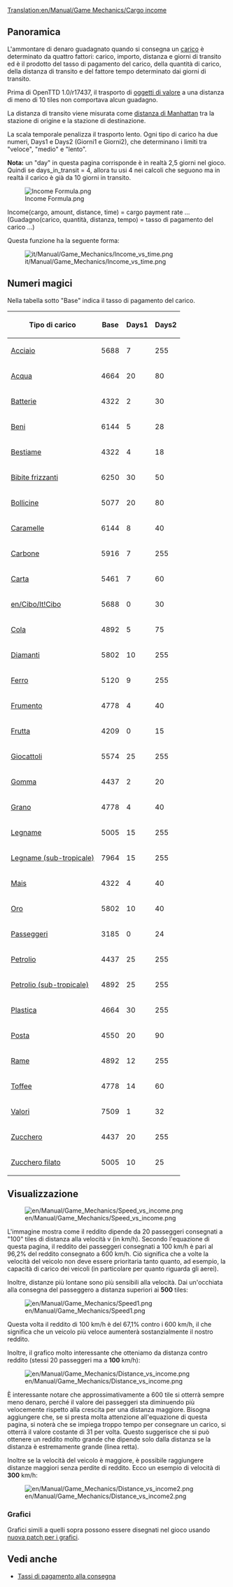 [[Translation:en/Manual/Game Mechanics/Cargo income]]

==Panoramica==

L'ammontare di denaro guadagnato quando si consegna un [[it/Manual/Carico|carico]] è determinato da quattro fattori: carico, importo, distanza e giorni di transito ed è il prodotto del tasso di pagamento del carico, della quantità di carico, della distanza di transito e del fattore tempo determinato dai giorni di transito.

Prima di OpenTTD 1.0/r17437, il trasporto di [[it/Valori|oggetti di valore]] a una distanza di meno di 10 tiles non comportava alcun guadagno.

La distanza di transito viene misurata come [http://it.wikipedia.org/wiki/Geometria_del_taxi distanza di Manhattan] tra la stazione di origine e la stazione di destinazione.

La scala temporale penalizza il trasporto lento. Ogni tipo di carico ha due numeri, Days1 e Days2 (Giorni1 e Giorni2), che determinano i limiti tra "veloce", "medio" e "lento".

'''Nota:''' un "day" in questa pagina corrisponde è in realtà 2,5 giorni nel gioco. Quindi se days_in_transit = 4, allora tu usi 4 nei calcoli che seguono ma in realtà il carico è già da 10 giorni in transito.

<!--
<math>
I(c,a,d,t)=c_\mathrm{Base} \cdot a \cdot d \cdot \max\left(31,
\begin{cases}
255 & t \le c_\mathrm{Days1} \\
255 - (t-c_\mathrm{Days1}) & c_\mathrm{Days1} < t \le c_\mathrm{Days1} + c_\mathrm{Days2} \\
255 - 2(t-c_\mathrm{Days1}) + c_\mathrm{Days2} & t > c_\mathrm{Days1} + c_\mathrm{Days2} 
\end{cases}\right)\cdot\frac{1}{2^{21}}
</math>
-->

[[File:en/Manual/Game Mechanics/Income Formula.png|Income Formula.png]]

Income(cargo, amount, distance, time) = cargo payment rate ... (Guadagno(carico, quantità, distanza, tempo) = tasso di pagamento del carico ...)

Questa funzione ha la seguente forma:

[[File:it/Manual/Game Mechanics/Income vs time.png]]

==Numeri magici==

Nella tabella sotto "Base" indica il tasso di pagamento del carico.

{| class="wikitable sortable" style="text-align:right"
! Tipo di carico !! Base !! Days1 !! Days2
|-
|[[it/Acciaio|Acciaio]]||5688||7||255
|-
|[[it/Acqua|Acqua]]||4664||20||80
|-
|[[it/Batterie|Batterie]]||4322||2||30
|-
|[[it/Beni|Beni]]||6144||5||28
|-
|[[it/Bestiame|Bestiame]]||4322||4||18
|-
|[[it/Bibite frizzanti|Bibite frizzanti]]||6250||30||50
|-
|[[it/Bollicine|Bollicine]]||5077||20||80
|-
|[[it/Caramelle|Caramelle]]||6144||8||40
|-
|[[it/Carbone|Carbone]]||5916||7||255
|-
|[[it/Carta|Carta]]||5461||7||60
|-
|[[en/Cibo/It!Cibo]]||5688||0||30
|-
|[[it/Cola|Cola]]||4892||5||75
|-
|[[it/Diamanti|Diamanti]]||5802||10||255
|-
|[[it/Ferro|Ferro]]||5120||9||255
|-
|[[it/Frumento|Frumento]]||4778||4||40
|-
|[[it/Frutta|Frutta]]||4209||0||15
|-
|[[it/Giocattoli|Giocattoli]]||5574||25||255
|-
|[[it/Gomma|Gomma]]||4437||2||20
|-
|[[it/Grano|Grano]]||4778||4||40
|-
|[[it/Legname|Legname]]||5005||15||255
|-
|[[it/Legname|Legname (sub-tropicale)]]||7964||15||255
|-
|[[it/Mais|Mais]]||4322||4||40
|-
|[[it/Oro|Oro]]||5802||10||40
|-
|[[it/Passeggeri|Passeggeri]]||3185||0||24
|-
|[[it/Petrolio|Petrolio]]||4437||25||255
|-
|[[it/Petrolio|Petrolio (sub-tropicale)]]||4892||25||255
|-
|[[it/Plastica|Plastica]]||4664||30||255
|-
|[[it/Manual/Base Set/Cargos/Posta|Posta]]||4550||20||90
|-
|[[it/Rame|Rame]]||4892||12||255
|-
|[[it/Toffee|Toffee]]||4778||14||60
|-
|[[it/Valori|Valori]]||7509||1||32
|-
|[[it/Zucchero|Zucchero]]||4437||20||255
|-
|[[it/Zucchero filato|Zucchero filato]]||5005||10||25
|}

==Visualizzazione==

[[File:en/Manual/Game Mechanics/Speed vs income.png]]

L'immagine mostra come il reddito dipende da 20 passeggeri consegnati a "100" tiles di distanza alla velocità v (in km/h). Secondo l'equazione di questa pagina, il reddito dei passeggeri consegnati a 100 km/h è pari al 96,2% del reddito consegnato a 600 km/h. Ciò significa che a volte la velocità del veicolo non deve essere prioritaria tanto quanto, ad esempio, la capacità di carico dei veicoli (in particolare per quanto riguarda gli aerei).

Inoltre, distanze più lontane sono più sensibili alla velocità. Dai un'occhiata alla consegna del passeggero a distanza superiori ai '''500''' tiles:


[[File:en/Manual/Game Mechanics/Speed1.png]]

Questa volta il reddito di 100 km/h è del 67,1% contro i 600 km/h, il che significa che un veicolo più veloce aumenterà sostanzialmente il nostro reddito.

Inoltre, il grafico molto interessante che otteniamo da distanza contro reddito (stessi 20 passeggeri ma a '''100''' km/h):

[[File:en/Manual/Game Mechanics/Distance vs income.png]]

È interessante notare che approssimativamente a 600 tile si otterrà sempre meno denaro, perché il valore dei passeggeri sta diminuendo più velocemente rispetto alla crescita per una distanza maggiore. Bisogna aggiungere che, se si presta molta attenzione all'equazione di questa pagina, si noterà che se impiega troppo tempo per consegnare un carico, si otterrà il valore costante di 31 per volta. Questo suggerisce che si può ottenere un reddito molto grande che dipende solo dalla distanza se la distanza è estremamente grande (linea retta).

Inoltre se la velocità del veicolo è maggiore, è possibile raggiungere distanze maggiori senza perdite di reddito. Ecco un esempio di velocità di '''300''' km/h:

[[File:en/Manual/Game Mechanics/Distance vs income2.png]]

===Grafici===
Grafici simili a quelli sopra possono essere disegnati nel gioco usando [http://www.tt-forums.net/viewtopic.php?f=33&t=31984 nuova patch per i grafici].

==Vedi anche==

*[[it/Manual/Game Mechanics/Main Page#tassi-di-pagamento-alla-consegna|Tassi di pagamento alla consegna]]
